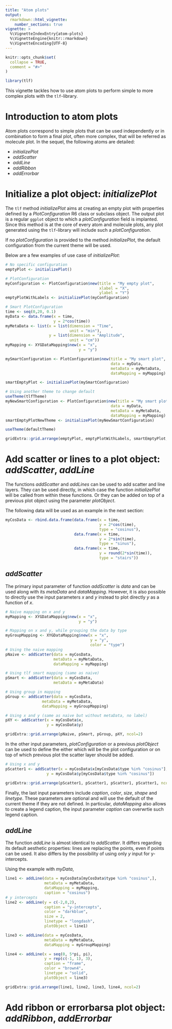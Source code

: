 ```yaml
---
title: "Atom plots"
output: 
  rmarkdown::html_vignette:
    number_sections: true
vignette: >
  %\VignetteIndexEntry{atom-plots}
  %\VignetteEngine{knitr::rmarkdown}
  %\VignetteEncoding{UTF-8}
---
```


```r
knitr::opts_chunk$set(
  collapse = TRUE,
  comment = "#>"
)
```

```r
library(tlf)
```

This vignette tackles how to use atom plots to perform simple to more complex plots with the `tlf`-library.

# Introduction to atom plots

Atom plots correspond to simple plots that can be used independently or in combination to form a final plot, often more complex, that will be referred as molecule plot.
In the sequel, the following atoms are detailed:

- *initializePlot*
- *addScatter*
- *addLine*
- *addRibbon*
- *addErrorbar*

# Initialize a plot object: *initializePlot*

The `tlf` method *initializePlot* aims at creating an empty plot with properties defined by a  *PlotConfiguration* R6 class or subclass object.
The output plot is a regular `ggplot` object to which a *plotConfiguration* field is implanted.
Since this method is at the core of every atom and molecule plots, any plot generated using the `tlf`-library will include such a *plotConfiguration*.

If no *plotConfiguration* is provided to the method *initializePlot*, the default configuration from the current theme will be used.

Below are a few examples of use case of *initializePlot*:
```r
# No specific configuration
emptyPlot <- initializePlot()

# PlotConfiguration
myConfiguration <- PlotConfiguration$new(title = "My empty plot",
                                         xlabel = "X",
                                         ylabel = "Y")
emptyPlotWithLabels <- initializePlot(myConfiguration)

# Smart PlotConfiguration
time <- seq(0,20, 0.1)
myData <- data.frame(x = time,
                     y = 2*cos(time))
myMetaData <- list(x = list(dimension = "Time",
                            unit = "min"),
                   y = list(dimension = "Amplitude",
                            unit = "cm"))
myMapping <- XYGDataMapping$new(x = "x",
                                y = "y")

mySmartConfiguration <- PlotConfiguration$new(title = "My smart plot",
                                              data = myData,
                                              metaData = myMetaData,
                                              dataMapping = myMapping)

smartEmptyPlot <- initializePlot(mySmartConfiguration)

# Using another theme to change default
useTheme(tlfTheme)
myNewSmartConfiguration <- PlotConfiguration$new(title = "My smart plot",
                                              data = myData,
                                              metaData = myMetaData,
                                              dataMapping = myMapping)
smartEmptyPlotNewTheme <- initializePlot(myNewSmartConfiguration)
```

```r
useTheme(defaultTheme)
```

```r
gridExtra::grid.arrange(emptyPlot, emptyPlotWithLabels, smartEmptyPlot, smartEmptyPlotNewTheme, ncol=2)
```

# Add scatter or lines to a plot object: *addScatter*, *addLine*

The functions *addScatter* and *addLines* can be used to add scatter and line layers.
They can be used directly, in which case the function *initializePlot* will be called from within these functions. Or they can be added on top of a previous plot object using the parameter *plotObject*.

The following data will be used as an example in the next section:
```r
myCosData <- rbind.data.frame(data.frame(x = time,
                                         y = 2*cos(time),
                                         type = "cosinus"),
                              data.frame(x = time,
                                         y = 2*sin(time),
                                         type = "sinus"),
                              data.frame(x = time,
                                         y = round(2*sin(time)),
                                         type = "stairs"))
```

## *addScatter*

The primary input parameter of function *addScatter* is *data* and can be used along with its *metaData* and *dataMapping*.
However, it is also possible to directly use the input parameters *x* and *y* instead to plot directly *y* as a function of *x*.

```r
# Naive mapping on x and y
myMapping <- XYGDataMapping$new(x = "x",
                                y = "y")

# Mapping on x and y, while grouping the data by type
myGroupMapping <- XYGDataMapping$new(x = "x",
                                     y = "y",
                                     color = "type")
# Using the naive mapping
pNaive <- addScatter(data = myCosData,
                     metaData = myMetaData,
                     dataMapping = myMapping)

# Using tlf smart mapping (same as naive)
pSmart <- addScatter(data = myCosData,
                     metaData = myMetaData)

# Using group in mapping
pGroup <- addScatter(data = myCosData,
                metaData = myMetaData,
                dataMapping = myGroupMapping)

# Using x and y (same as naive but without metaData, no label)
pXY <- addScatter(x = myCosData$x,
                  y = myCosData$y)
```

```r
gridExtra::grid.arrange(pNaive, pSmart, pGroup, pXY, ncol=2)
```

In the other input parameters, *plotConfiguration* or a previous *plotObject* can be used to define the either which will be the plot configuration or on top of which previous plot the scatter layer should be added.

```r
# Using x and y
pScatter1 <- addScatter(x = myCosData$x[myCosData$type %in% "cosinus"],
                  y = myCosData$y[myCosData$type %in% "cosinus"])


```

```r
gridExtra::grid.arrange(pScatter1, pScatter1, pScatter1, pScatter1, ncol=2)
```

Finally, the last input parameters include *caption*, *color*, *size*, *shape* and *linetype*. 
These parameters are optional and will use the default of the current theme if they are not defined.
In particular, *dataMapping* also allows to create a legend caption, the input parameter *caption* can overwrtie such legend caption.

## *addLine*

The function *addLine* is almost identical to *addScatter*.
It differs regarding its default aesthetic properties: lines are replacing the points, even if points can be used.
It also differs by the possibility of using only *y* input for y-intercepts.

Using the example with *myData*,

```r

line1 <- addLine(data = myCosData[myCosData$type %in% "cosinus",],
                 metaData = myMetaData,
                 dataMapping = myMapping,
                 caption = "cosinus")
# y intercepts
line2 <- addLine(y = c(-2,0,2),
                 caption = "y-intercepts",
                 color = "darkblue",
                 size = 2,
                 linetype = "longdash",
                 plotObject = line1)

line3 <- addLine(data = myCosData,
                 metaData = myMetaData,
                 dataMapping = myGroupMapping)

line4 <- addLine(x = seq(0, 5*pi, pi),
                 y = rep(c(-1, 1), 3),
                 caption = "frame",
                 color = "brown4",
                 linetype = "solid",
                 plotObject = line3)

```

```r
gridExtra::grid.arrange(line1, line2, line3, line4, ncol=2)
```

# Add ribbon or errorbarsa plot object: *addRibbon*, *addErrorbar*

